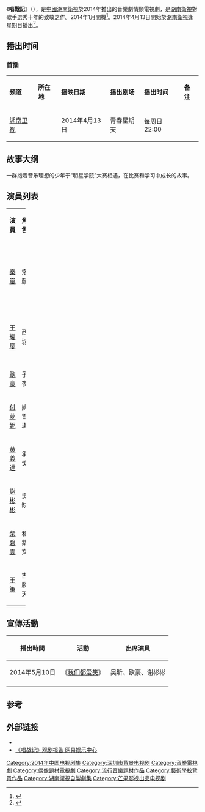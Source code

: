 {{noteTA
|1=zh-hans:无线;zh-hant:無綫;
|2=zh-hans:数字;zh-hant:數碼;zh-hk:數碼;zh-tw:數位;zh-mo:數碼;
|3=zh-hans:台标;zh-hant:台徽;
|4=zh-hans:高清;zh-hant:高清;zh-hk:高清;zh-tw:高畫質;zh-mo:高清;
|5=zh-hans:标清;zh-hant:標清;zh-hk:標清;zh-tw:標準畫質;zh-mo:標清;
|6=zh-hans:模拟;zh-hant:模擬;zh-hk:模擬;zh-tw:模擬;zh-mo:模擬;
|G1=IT
}}
{{Infobox television
| show_name = 唱战记
| original_name = Journey To The Sing & War
| image = [[File:唱战记.jpg|250px]]
| genre = 青春[[偶像剧|偶像剧]]
| writer = 王幼飞、陈泰龙、李晓鸥、吴海求
| director = 王梓
| creator  = 
| starring  = [[秦嵐|秦嵐]]、[[王耀慶|王耀慶]]、[[黃義達|黃義達]]、王策、[[歐豪|歐豪]]、[[謝彬彬|謝彬彬]]、[[付夢妮|付夢妮]]、[[柴碧云|柴碧云]]
| country  = {{CHN}}
| language  = [[汉语普通话|汉语普通话]]
| producer  = 王錦
| produce_year  = 2014年
| location  = {{CHN}}[[深圳|深圳]]
| list_episodes =
| num_episodes = 9集
| executive_producer = 
| camera = [[多镜头模式|多机位拍摄]]
| runtime = 90分钟
| company = [[湖南廣播電視台|湖南廣播電視台]]<br/>[[天娛傳媒|天娛傳媒有限公司]]<br/>北京時代光影文化傳媒股份有限公司
| distributor = 
| channel = [[湖南卫视|湖南卫视]]
| picture_format = [[1080i|1080i]]（[[High-definition_television|HDTV]]）
| audio_format = [[立体声|立体声]]
| first_aired = {{Start date|2014|4|13}}
| last_aired = {{end date|2014|6|8}}
| website = 
}}
《'''唱戰記'''》（{{lang-en|''Journey To The Sing & War''}}），是[[中國|中國]][[湖南衛視|湖南衛視]]於2014年推出的音樂劇情類電視劇，是[[湖南衛視|湖南衛視]]對歌手選秀十年的致敬之作。2014年1月開機<ref>{{Cite web |url=http://ent.qq.com/a/20140327/020528.htm |title=《唱战记》秦岚示范一秒钟流泪 引欧豪崇拜 |accessdate=2014-04-02 |archive-date=2019-10-05 |archive-url=https://web.archive.org/web/20191005035841/https://ent.qq.com/a/20140327/020528.htm |dead-url=no }}</ref>。2014年4月13日開始於[[湖南衛視|湖南衛視]]逢星期日播出<ref>{{Cite web |url=http://ent.qq.com/a/20140414/014918.htm |title=《唱战记》昨日首播 柴碧云欧豪感情初现弥端 |accessdate=2014-04-14 |archive-date=2019-08-02 |archive-url=https://web.archive.org/web/20190802041530/https://ent.qq.com/a/20140414/014918.htm |dead-url=no }}</ref>。

== 播出时间 ==
=== 首播 ===
{|class="wikitable" width="50%"
|- style="background:#FC6C85; color:white" align=center
| '''频道''' || '''所在地''' || '''播映日期''' || '''播出剧场''' ||  '''播出时间''' || '''备注'''
|- 
|[[湖南卫视|湖南卫视]]||{{CHN}}||2014年4月13日||青春星期天||每周日22:00||
|}

== 故事大纲 ==
一群抱着音乐理想的少年于“明星学院”大赛相遇，在比赛和学习中成长的故事。

== 演員列表 ==
{|class="wikitable" width="100%" style="text-align:center"
|- style="background:#FC6C85; color:white" align=center
|width="12%"|'''演員''' || width="12%"|'''角色''' || '''介绍'''
|-
|[[秦嵐|秦嵐]]|| 洛顏 ||align=left|音樂學院教師，當紅明星
|-
|[[王耀慶|王耀慶]]||西城||align=left|音樂學院創始人
|-
|[[歐豪|歐豪]]||子夜 ||align=left|學生
|-
|[[付夢妮|付夢妮]]||姚雪琪 ||align=left|學生
|-
|[[黄義達|黄義達]]||承戈 ||align=left|學生
|-
|[[謝彬彬|謝彬彬]]||吳缺 ||align=left|學生
|-
|[[柴碧雲|柴碧雲]]||和紫文||align=left|學生
|-
|[[王策|王策]]||古勝天 ||align=left|
|}

== 宣傳活動 ==
{| class="wikitable"
|-
! 播出時間 !! 活動 !! 出席演員 
|-
|2014年5月10日|| 《[[我们都爱笑|我们都爱笑]]》||  吴昕、欧豪、谢彬彬
|-
|}
== 参考 ==
{{Reflist}}

== 外部链接 ==
* {{Sinaweibo|changzhanjiguanbo|《唱战记》}}
* [http://ent.163.com/14/0520/12/9SMHU7AG00034R94.html  《唱战记》观剧报告 网易娱乐中心]{{Wayback|url=http://ent.163.com/14/0520/12/9SMHU7AG00034R94.html |date=20160305023612 }}

{{電視節目的變遷
|電視台={{CHN}} [[湖南卫视|湖南卫视]] 
|播放檔次=青春星期天 每周日22:00－24：00
|上一節目= [[女王駕到|女王駕到]]<br>（2014年3月16日－4月6日）
|節目名稱= 唱戰記<br>（2014年4月13日－6月8日）
|下一節目= [[懂小姐|懂小姐]]<br>（2014年6月15日－6月22日）
}}
{{湖南卫视电视剧}}
{{DEFAULTSORT:chàng唱}}
[[Category:2014年中国电视剧集|Category:2014年中国电视剧集]]
[[Category:深圳市背景电视剧|Category:深圳市背景电视剧]]
[[Category:音樂電視劇|Category:音樂電視劇]]
[[Category:偶像題材電視劇|Category:偶像題材電視劇]]
[[Category:流行音樂題材作品|Category:流行音樂題材作品]]
[[Category:藝術學校背景作品|Category:藝術學校背景作品]]
[[Category:湖南衛視自製劇集|Category:湖南衛視自製劇集]]
[[Category:芒果影视出品电视剧|Category:芒果影视出品电视剧]]